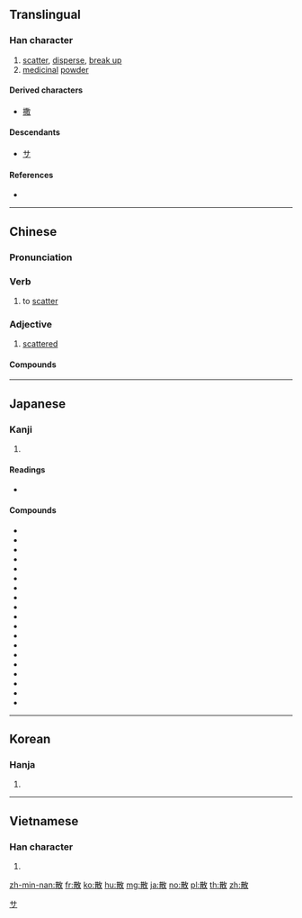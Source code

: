 ==Translingual==

===Han character===
{{Han char|rn=66|rad=攴|as=08|sn=12|four=48240|canj=TBOK|ids=⿰⿱龷月攵}}

# [[scatter]], [[disperse]], [[break up]]
# [[medicinal]] [[powder]]

====Derived characters====
* [[撒]]

====Descendants====
* [[サ]]

====References====
* {{Han ref|kx=0472.340|dkj=13265|dj=0825.180|hdz=21465.150|uh=6563|ud=25955|bh=B4B2|bd=46258}}

----

==Chinese==
{{zh-forms}}

===Pronunciation===
{{zh-pron
|m=sàn,sǎn
|ma=y
|c=saan2,saan3
|h=pfs=san
|md=
|mn=sàn/sóaⁿ/sòaⁿ
|w=
|mc=y
|oc=y
|cat=a,v
}}
{{attention|zh|pronunciation section needs splitting}}

===Verb===
{{zh-verb}}

# to [[scatter]]

===Adjective===
{{zh-adj}}

# [[scattered]]

====Compounds====
{{der3
| {{zh-l|保赤散}}
| {{zh-l|八味沉香散}}
| {{zh-l|八味清心沉香散}}
| {{zh-l|八味檀香散}}
| {{zh-l|七厘散}}
| {{zh-l|七味葡萄散}}
| {{zh-l|六味木香散}}
| {{zh-l|六一散}}
| {{zh-l|避瘟散}}
| {{zh-l|活血止痛散}}
| {{zh-l|黛蛤散}}
| {{zh-l|九一散}}
| {{zh-l|九分散}}
| {{zh-l|三味蒺藜散}}
| {{zh-l|三子散}}
| {{zh-l|十二味翼首散}}
| {{zh-l|十三味榜嘎散}}
| {{zh-l|四味土木香散}}
| {{zh-l|五虎散}}
| {{zh-l|五苓散}}
| {{zh-l|五味沙棘散}}
}}

----

==Japanese==

===Kanji===
{{ja-kanji|grade=4|rs=攴08}}

# {{defn|lang=ja|sort=攴08}}

====Readings====
* {{ja-readings|kanon=[[さん]] (san)|goon=[[さん]] (san)|kun=[[ちる]] (chiru), [[ちらす]] (chirasu), [[ちらかす]] (chirakasu)}}

====Compounds====
* {{l|ja|散逸}}
* {{l|ja|散開}}
* {{l|ja|散見}}
* {{l|ja|散光}}
* {{l|ja|散在}}
* {{l|ja|散財}}
* {{l|ja|散策}}
* {{l|ja|散々}}
* {{l|ja|散水}}
* {{l|ja|散村}}
* {{l|ja|散弾}}
* {{l|ja|散発}}
* {{l|ja|散髪}}
* {{l|ja|散布}}
* {{l|ja|散文}}
* {{l|ja|散歩}}
* {{l|ja|散漫}}
* {{l|ja|散乱}}
* {{l|ja|散蓮華|tr=[[ちりれんげ]], chirirenge}}

[[Category:Han characters from which katakana were derived|サ]]

----

==Korean==

===Hanja===
{{ko-hanja|hangeul=산|eumhun=|rv=san|mr=san|y=san}}

# {{defn|lang=ko|sort=攴08}}

----

==Vietnamese==

===Han character===
{{vi-hantu|[[tản]], [[tảng]], [[tan]], [[tởn]], [[tán]]|rs=攴08}}

# {{defn|lang=vi|sort=攴08}}

[[zh-min-nan:散]]
[[fr:散]]
[[ko:散]]
[[hu:散]]
[[mg:散]]
[[ja:散]]
[[no:散]]
[[pl:散]]
[[th:散]]
[[zh:散]]